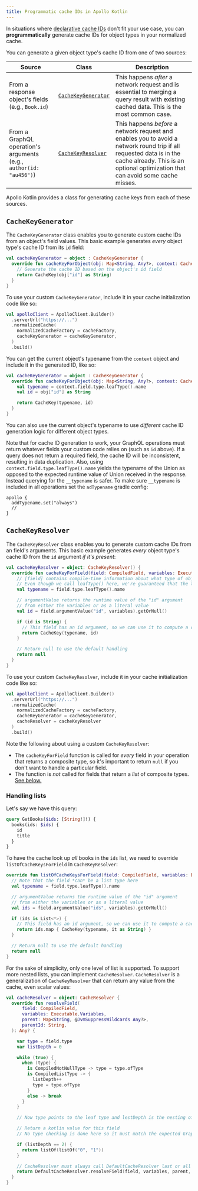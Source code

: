 ```yaml
---
title: Programmatic cache IDs in Apollo Kotlin
---
```


In situations where [declarative cache IDs](./declarative-ids/) don't fit your use case, you can **programmatically** generate cache IDs for object types in your normalized cache.

You can generate a given object type's cache ID from one of two sources:

| Source | Class | Description |
|--------|-----------|-------------|
| From a response object's fields (e.g., `Book.id`) | [`CacheKeyGenerator`](#cachekeygenerator) | This happens _after_ a network request and is essential to merging a query result with existing cached data. This is the most common case. |
| From a GraphQL operation's arguments (e.g., `author(id: "au456")`) | [`CacheKeyResolver`](#cachekeyresolver) | This happens _before_ a network request and enables you to avoid a network round trip if all requested data is in the cache already. This is an optional optimization that can avoid some cache misses. |

Apollo Kotlin provides a class for generating cache keys from each of these sources.

## `CacheKeyGenerator`

The `CacheKeyGenerator` class enables you to generate custom cache IDs from an object's field values. This basic example generates _every_ object type's cache ID from its `id` field:

```kotlin
val cacheKeyGenerator = object : CacheKeyGenerator {
  override fun cacheKeyForObject(obj: Map<String, Any?>, context: CacheKeyGeneratorContext): CacheKey? {
    // Generate the cache ID based on the object's id field
    return CacheKey(obj["id"] as String)
  }
}
```

To use your custom `CacheKeyGenerator`, include it in your cache initialization code like so:

```kotlin {5}
val apolloClient = ApolloClient.Builder()
  .serverUrl("https://...")
  .normalizedCache(
    normalizedCacheFactory = cacheFactory,
    cacheKeyGenerator = cacheKeyGenerator,
  )
  .build()
```

You can get the current object's typename from the `context` object and include it in the generated ID, like so:

```kotlin
val cacheKeyGenerator = object : CacheKeyGenerator {
  override fun cacheKeyForObject(obj: Map<String, Any?>, context: CacheKeyGeneratorContext): CacheKey? {
    val typename = context.field.type.leafType().name
    val id = obj["id"] as String

    return CacheKey(typename, id)
  }
}
```

You can also use the current object's typename to use _different_ cache ID generation logic for different object types.

Note that for cache ID generation to work, your GraphQL operations must return whatever fields your custom code relies on (such as `id` above). If a query does not return a required field, the cache ID will be inconsistent, resulting in data duplication.
Also, using `context.field.type.leafType().name` yields the typename of the Union as opposed to the expected runtime value of Union received in the response. Instead querying for the `__typename` is safer.
To make sure `__typename` is included in all operations set the `adTypename` gradle config:
```
apollo {
  addTypename.set("always")
  //
}
```

## `CacheKeyResolver`

The `CacheKeyResolver` class enables you to generate custom cache IDs from an field's arguments. This basic example generates _every_ object type's cache ID from the `id` argument _if it's present_:

```kotlin
val cacheKeyResolver = object: CacheKeyResolver() {
  override fun cacheKeyForField(field: CompiledField, variables: Executable.Variables): CacheKey? {
    // [field] contains compile-time information about what type of object is being resolved.
    // Even though we call leafType() here, we're guaranteed that the type is a composite type and not a list
    val typename = field.type.leafType().name

    // argumentValue returns the runtime value of the "id" argument
    // from either the variables or as a literal value
    val id = field.argumentValue("id", variables).getOrNull()

    if (id is String) {
      // This field has an id argument, so we can use it to compute a cache ID
      return CacheKey(typename, id)
    }

    // Return null to use the default handling
    return null
  }
}
```

To use your custom `CacheKeyResolver`, include it in your cache initialization code like so:

```kotlin {6}
val apolloClient = ApolloClient.Builder()
  .serverUrl("https://...")
  .normalizedCache(
    normalizedCacheFactory = cacheFactory,
    cacheKeyGenerator = cacheKeyGenerator,
    cacheResolver = cacheKeyResolver
  )
  .build()
```

Note the following about using a custom `CacheKeyResolver`:

* The `cacheKeyForField` function is called for _every_ field in your operation that returns a composite type, so it's important to return `null` if you don't want to handle a particular field.
* The function is _not_ called for fields that return a _list_ of composite types. [See below.](#handling-lists)

### Handling lists

Let's say we have this query:

```graphql
query GetBooks($ids: [String!]!) {
  books(ids: $ids) {
    id
    title
  }
}
```

To have the cache look up _all_ books in the `ids` list, we need to override `listOfCacheKeysForField` in `CacheKeyResolver`:

```kotlin
override fun listOfCacheKeysForField(field: CompiledField, variables: Executable.Variables): List<CacheKey?>? {
  // Note that the field *can* be a list type here
  val typename = field.type.leafType().name

  // argumentValue returns the runtime value of the "id" argument
  // from either the variables or as a literal value
  val ids = field.argumentValue("ids", variables).getOrNull()

  if (ids is List<*>) {
    // This field has an id argument, so we can use it to compute a cache key
    return ids.map { CacheKey(typename, it as String) }
  }

  // Return null to use the default handling
  return null
}
```

For the sake of simplicity, only one level of list is supported. To support more nested lists, you can implement `CacheResolver`. `CacheResolver` is a generalization of `CacheKeyResolver` that can return any value from the cache, even scalar values:

```kotlin
val cacheResolver = object: CacheResolver {
  override fun resolveField(
      field: CompiledField,
      variables: Executable.Variables,
      parent: Map<String, @JvmSuppressWildcards Any?>,
      parentId: String,
  ): Any? {

    var type = field.type
    var listDepth = 0

    while (true) {
      when (type) {
        is CompiledNotNullType -> type = type.ofType
        is CompiledListType -> {
          listDepth++
          type = type.ofType
        }
        else -> break
      }
    }

    // Now type points to the leaf type and lestDepth is the nesting of lists required

    // Return a kotlin value for this field
    // No type checking is done here so it must match the expected GraphQL type

    if (listDepth == 2) {
      return listOf(listOf("0", "1"))
    }

    // CacheResolver must always call DefaultCacheResolver last or all fields will be null else
    return DefaultCacheResolver.resolveField(field, variables, parent, parentId)
  }
}
```
